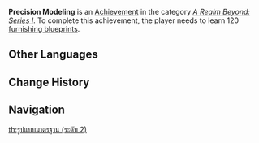 {{Achievement Infobox
|title        = Precision Modeling
|id           = 81069
|order id     = 1070
|category     = A Realm Beyond: Series I
|description  = Learn 120 [[Furnishing Blueprints|furnishing blueprints]].
|requirements = 
|primogems    = 10
|tracking     = Tracks the total number of blueprints learned.
|topic        = 
|set          = Precision Modeling
|tier         = 2
|tiers_total  = 3
|tier1        = Precision Modeling (Tier 1)
|tier2        = Precision Modeling (Tier 2)
|tier3        = Precision Modeling (Tier 3)
|prev         = Precision Modeling (Tier 1)
|next         = Precision Modeling (Tier 3)
}}
'''Precision Modeling''' is an [[Achievement]] in the category ''[[A Realm Beyond: Series I]]''. To complete this achievement, the player needs to learn 120 [[Furnishing Blueprints|furnishing blueprints]].
<!--
==Trivia==

==Video Guides==
{{EVT
|video1   = 
|caption1 = 
}}
-->
==Other Languages==
{{Transclude|Precision Modeling|Other Languages}}

==Change History==
{{Change History|1.5}}
<!--
==References==
{{Reflist}}
-->
==Navigation==
{{Achievement Navbox|A Realm Beyond: Series I}}
[[th:รูปแบบมาตรฐาน (ระดับ 2)]]